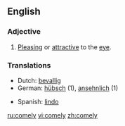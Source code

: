 ==English==

===Adjective===
{{en-adj|comeli|er}}

# {{italbrac|of a person}} [[Pleasing]] or [[attractive]] to the [[eye]].

===Translations===
{{top}}
*Dutch: [[bevallig]]
*German: [[hübsch]] (1), [[ansehnlich]] (1)
{{mid}}
*Spanish: [[lindo]]
{{bottom}}

[[ru:comely]]
[[vi:comely]]
[[zh:comely]]